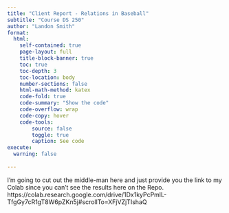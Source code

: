 ```yaml
---
title: "Client Report - Relations in Baseball"
subtitle: "Course DS 250"
author: "Landon Smith"
format:
  html:
    self-contained: true
    page-layout: full
    title-block-banner: true
    toc: true
    toc-depth: 3
    toc-location: body
    number-sections: false
    html-math-method: katex
    code-fold: true
    code-summary: "Show the code"
    code-overflow: wrap
    code-copy: hover
    code-tools:
        source: false
        toggle: true
        caption: See code
execute: 
  warning: false
    
---
```


I'm going to cut out the middle-man here and just provide you the link to my Colab since you can't see the results here on the Repo.
https://colab.research.google.com/drive/1Dx1kyPcPmlL-TfgGy7cR1gT8W6pZKn5j#scrollTo=XFjVZjTIshaQ
